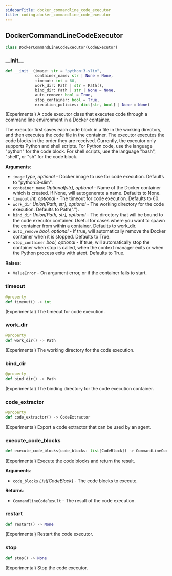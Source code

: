 ```yaml
---
sidebarTitle: docker_commandline_code_executor
title: coding.docker_commandline_code_executor
---
```


## DockerCommandLineCodeExecutor

```python
class DockerCommandLineCodeExecutor(CodeExecutor)
```

### \_\_init\_\_

```python
def __init__(image: str = "python:3-slim",
             container_name: str | None = None,
             timeout: int = 60,
             work_dir: Path | str = Path(),
             bind_dir: Path | str | None = None,
             auto_remove: bool = True,
             stop_container: bool = True,
             execution_policies: dict[str, bool] | None = None)
```

(Experimental) A code executor class that executes code through
a command line environment in a Docker container.

The executor first saves each code block in a file in the working
directory, and then executes the code file in the container.
The executor executes the code blocks in the order they are received.
Currently, the executor only supports Python and shell scripts.
For Python code, use the language "python" for the code block.
For shell scripts, use the language "bash", "shell", or "sh" for the code
block.

**Arguments**:

- `image` __type_, optional_ - Docker image to use for code execution.
  Defaults to "python:3-slim".
- `container_name` _Optional[str], optional_ - Name of the Docker container
  which is created. If None, will autogenerate a name. Defaults to None.
- `timeout` _int, optional_ - The timeout for code execution. Defaults to 60.
- `work_dir` _Union[Path, str], optional_ - The working directory for the code
  execution. Defaults to Path(".").
- `bind_dir` _Union[Path, str], optional_ - The directory that will be bound
  to the code executor container. Useful for cases where you want to spawn
  the container from within a container. Defaults to work_dir.
- `auto_remove` _bool, optional_ - If true, will automatically remove the Docker
  container when it is stopped. Defaults to True.
- `stop_container` _bool, optional_ - If true, will automatically stop the
  container when stop is called, when the context manager exits or when
  the Python process exits with atext. Defaults to True.
  

**Raises**:

- `ValueError` - On argument error, or if the container fails to start.

### timeout

```python
@property
def timeout() -> int
```

(Experimental) The timeout for code execution.

### work\_dir

```python
@property
def work_dir() -> Path
```

(Experimental) The working directory for the code execution.

### bind\_dir

```python
@property
def bind_dir() -> Path
```

(Experimental) The binding directory for the code execution container.

### code\_extractor

```python
@property
def code_extractor() -> CodeExtractor
```

(Experimental) Export a code extractor that can be used by an agent.

### execute\_code\_blocks

```python
def execute_code_blocks(code_blocks: list[CodeBlock]) -> CommandLineCodeResult
```

(Experimental) Execute the code blocks and return the result.

**Arguments**:

- `code_blocks` _List[CodeBlock]_ - The code blocks to execute.
  

**Returns**:

- `CommandlineCodeResult` - The result of the code execution.

### restart

```python
def restart() -> None
```

(Experimental) Restart the code executor.

### stop

```python
def stop() -> None
```

(Experimental) Stop the code executor.

